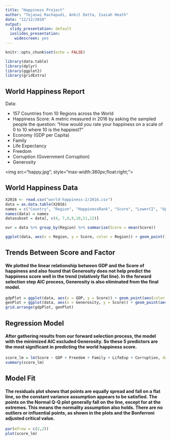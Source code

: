 ```yaml
---
title: "Happiness Project"
author: "Tejaswi Rachapudi, Ankit Datta, Isaiah Heath"
date: "12/12/2019"
output:
  slidy_presentation: default
  ioslides_presentation:
    widescreen: yes
---
```


```r
knitr::opts_chunk$set(echo = FALSE)
```

```r
library(data.table)
library(dplyr)
library(ggplot2)
library(gridExtra)
```

## World Happiness Report {.smaller}

Data: 

* 157 Countries from 10 Regions across the World
* Happiness Score: A metric measured in 2016 by asking the sampled people the question: "How would you rate your happiness on a scale of 0 to 10 where 10 is the happiest?"
* Economy (GDP per Capita)
* Family
* Life Expectancy
* Freedom
* Corruption (Government Corruption)
* Generosity

<img src="happy.jpg"; style="max-width:360px;float:right;">

## World Happiness Data

```r
X2016 <- read.csv("world-happiness-2/2016.csv")
data = as.data.table(X2016)
names = c("Country", "Region", "HappinessRank", "Score", "LowerCI", "UpperCI", "GDP", "Family", "LifeExp", "Freedom", "Corruption", "Generosity", "DystopianResidual")
names(data) = names
datasubset = data[, c(4, 7,8,9,10,11,12)]
```


```r
ovr = data %>% group_by(Region) %>% summarise(Score = mean(Score))

ggplot(data, aes(x = Region, y = Score, color = Region)) + geom_point() + geom_point(data = ovr, size = 4, alpha = .8) + geom_text(data = ovr, aes(label = round(Score, 2)), hjust = 0, nudge_x = .1, vjust = 0, nudge_y = 0.1) + theme(axis.title.x=element_blank(), axis.text.x=element_blank(), axis.ticks.x=element_blank()) + labs(title = "Happiness Scores by Region")
```

## Trends Between Score and Factor
#### We plotted the linear relationship between GDP and the Score of happiness and also found that Generosity does not help predict the happiness score well in the trend (relatively flat line). In the forward selection step AIC process, Generosity is also eliminated from the final model. 
```r
gdpPlot = ggplot(data, aes(x = GDP, y = Score)) + geom_point(aes(color = Region)) + geom_smooth(method = "loess") + labs(title = "GDP vs Score")
genPlot = ggplot(data, aes(x = Generosity, y = Score)) + geom_point(aes(color = Region)) + geom_smooth(method = "loess") + labs(title = "Generosity vs Score")
grid.arrange(gdpPlot, genPlot)
```


## Regression Model {.smaller}
#### After gathering results from our forward selection process, the model with the minimized AIC excluded Generosity. So these 5 predictors are the most significant in predicting the world happiness score. 

```r
score_lm = lm(Score ~ GDP + Freedom + Family + LifeExp + Corruption, data = data)
summary(score_lm)
```

## Model Fit
#### The residuals plot shows that points are equally spread and fall on a flat line, so the constant variance assumption appears to be satisfied. The points on the Normal Q-Q plot generally fall on the line, except for at the extremes. This means the normality assumption also holds. There are no outliers or influential points, as shown in the plots and the Bonferroni adjusted critical value. 
```r
par(mfrow = c(2,2))
plot(score_lm)
```



